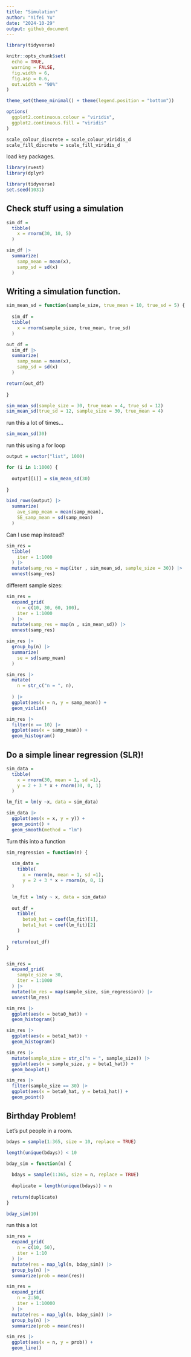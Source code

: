 ```yaml
---
title: "Simulation"
author: "Yifei Yu"
date: "2024-10-29"
output: github_document
---
```


```r
library(tidyverse)
```

```r
knitr::opts_chunk$set(
  echo = TRUE,
  warning = FALSE,
  fig.width = 6,
  fig.asp = 0.6,
  out.width = "90%"
)

theme_set(theme_minimal() + theme(legend.position = "bottom"))

options(
  ggplot2.continuous.colour = "viridis",
  ggplot2.continuous.fill = "viridis"
)

scale_colour_discrete = scale_colour_viridis_d
scale_fill_discrete = scale_fill_viridis_d
```

load key packages.

```r
library(rvest)
library(dplyr)

library(tidyverse)
set.seed(1031)
```


## Check stuff using a simulation

```r
sim_df = 
  tibble(
    x = rnorm(30, 10, 5)
  )

sim_df |> 
  summarize(
    samp_mean = mean(x),
    samp_sd = sd(x)
  )
```


## Writing a simulation function.

```r
sim_mean_sd = function(sample_size, true_mean = 10, true_sd = 5) {
  
  sim_df = 
  tibble(
    x = rnorm(sample_size, true_mean, true_sd)
  )

out_df = 
  sim_df |> 
  summarize(
    samp_mean = mean(x),
    samp_sd = sd(x)
  )

return(out_df)
  
}

sim_mean_sd(sample_size = 30, true_mean = 4, true_sd = 12)
sim_mean_sd(true_sd = 12, sample_size = 30, true_mean = 4)
```


run this a lot of times...

```r
sim_mean_sd(30)
```


run this using a for loop

```r
output = vector("list", 1000)

for (i in 1:1000) {
  
  output[[i]] = sim_mean_sd(30)
  
}

bind_rows(output) |> 
  summarize(
    ave_samp_mean = mean(samp_mean),
    SE_samp_mean = sd(samp_mean)
  )
```



Can I use map instead?

```r
sim_res = 
  tibble(
    iter = 1:1000
  ) |> 
  mutate(samp_res = map(iter , sim_mean_sd, sample_size = 30)) |> 
  unnest(samp_res)
```


different sample sizes:

```r
sim_res = 
  expand_grid(
    n = c(10, 30, 60, 100),
    iter = 1:1000
  ) |> 
  mutate(samp_res = map(n , sim_mean_sd)) |> 
  unnest(samp_res)
```


```r
sim_res |> 
  group_by(n) |> 
  summarize(
    se = sd(samp_mean)
  )
```

```r
sim_res |> 
  mutate(
    n = str_c("n = ", n),
    
  ) |> 
  ggplot(aes(x = n, y = samp_mean)) +
  geom_violin()
```


```r
sim_res |> 
  filter(n == 10) |> 
  ggplot(aes(x = samp_mean)) +
  geom_histogram()
```


## Do a simple linear regression (SLR)!

```r
sim_data = 
  tibble(
    x = rnorm(30, mean = 1, sd =1),
    y = 2 + 3 * x + rnorm(30, 0, 1)
  )

lm_fit = lm(y ~x, data = sim_data)

sim_data |> 
  ggplot(aes(x = x, y = y)) +
  geom_point() +
  geom_smooth(method = "lm")
```


Turn this into a function

```r
sim_regression = function(n) {
  
  sim_data = 
    tibble(
      x = rnorm(n, mean = 1, sd =1),
      y = 2 + 3 * x + rnorm(n, 0, 1)
  )

  lm_fit = lm(y ~ x, data = sim_data)
  
  out_df = 
    tibble(
      beta0_hat = coef(lm_fit)[1],
      beta1_hat = coef(lm_fit)[2]
    )
  
  return(out_df)
}


sim_res = 
  expand_grid(
    sample_size = 30,
    iter = 1:1000
  ) |> 
  mutate(lm_res = map(sample_size, sim_regression)) |> 
  unnest(lm_res)

sim_res |> 
  ggplot(aes(x = beta0_hat)) +
  geom_histogram()

sim_res |> 
  ggplot(aes(x = beta1_hat)) +
  geom_histogram()

sim_res |> 
  mutate(sample_size = str_c("n = ", sample_size)) |> 
  ggplot(aes(x = sample_size, y = beta1_hat)) +
  geom_boxplot()

sim_res |> 
  filter(sample_size == 30) |> 
  ggplot(aes(x = beta0_hat, y = beta1_hat)) +
  geom_point()
```




## Birthday Problem!

Let's put people in a room.

```r
bdays = sample(1:365, size = 10, replace = TRUE)

length(unique(bdays)) < 10
```



```r
bday_sim = function(n) {
  
  bdays = sample(1:365, size = n, replace = TRUE)
  
  duplicate = length(unique(bdays)) < n
  
  return(duplicate)
}

bday_sim(10)
```

run this a lot

```r
sim_res =
  expand_grid(
    n = c(10, 50),
    iter = 1:10
  ) |> 
  mutate(res = map_lgl(n, bday_sim)) |> 
  group_by(n) |> 
  summarize(prob = mean(res))
```


```r
sim_res =
  expand_grid(
    n = 2:50,
    iter = 1:10000
  ) |> 
  mutate(res = map_lgl(n, bday_sim)) |> 
  group_by(n) |> 
  summarize(prob = mean(res))

sim_res |> 
  ggplot(aes(x = n, y = prob)) +
  geom_line()
```





